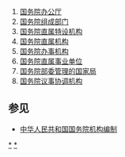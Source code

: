 # [[中华人民共和国国务院办公厅|国务院办公厅]]
# [[中华人民共和国国务院办公厅|国务院组成部门]]
# [[国务院直属特设机构]]
# [[国务院直属机构]]
# [[国务院办事机构]]
# [[国务院直属事业单位]]
# [[国务院部委管理的国家局]]
# [[国务院议事协调机构]]<noinclude>

== 参见 ==
* [[中华人民共和国国务院机构编制]]

[[Category:中华人民共和国国家行政机构类型|*]]
[[Category:中华人民共和国国务院机构编制|*]]
[[Category:中华人民共和国国务院机构导航模板| ]]
</noinclude>